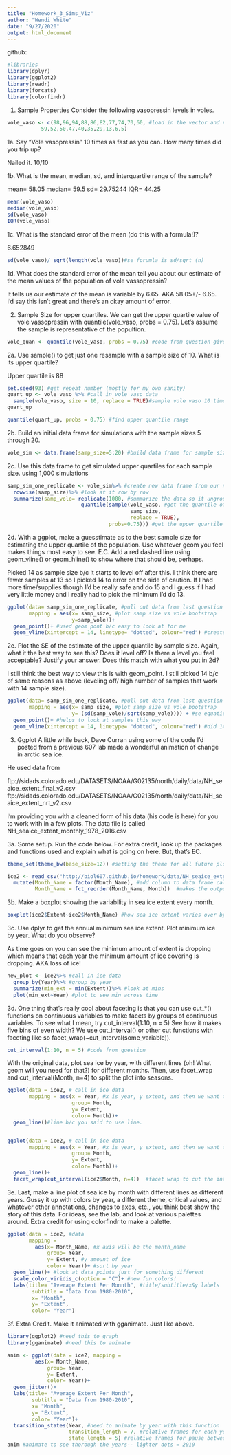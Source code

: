 ```yaml
---
title: "Homework_3_Sims_Viz"
author: "Wendi White"
date: "9/27/2020"
output: html_document
---
```


github: 

```r
#libraries
library(dplyr)
library(ggplot2)
library(readr)
library(forcats)
library(colorfindr)
```

1. Sample Properties
Consider the following vasopressin levels in voles.

```r
vole_vaso <- c(98,96,94,88,86,82,77,74,70,60, #load in the vector and name it
           59,52,50,47,40,35,29,13,6,5)
```

1a. Say “Vole vasopressin” 10 times as fast as you can. How many times did you trip up?

Nailed it. 10/10

1b. What is the mean, median, sd, and interquartile range of the sample?

mean= 58.05
median= 59.5
sd= 29.75244
IQR= 44.25

```r
mean(vole_vaso)
median(vole_vaso)
sd(vole_vaso)
IQR(vole_vaso)
```

1c. What is the standard error of the mean (do this with a formula!)?

6.652849 

```r
sd(vole_vaso)/ sqrt(length(vole_vaso))#se forumla is sd/sqrt (n)
```

1d. What does the standard error of the mean tell you about our estimate of the mean values of the population of vole vassopressin?

It tells us our estimate of the mean is variable by 6.65. AKA 58.05+/- 6.65. I'd say this isn't great and there's an okay amount of error.

2. Sample Size for upper quartiles. We can get the upper quartile value of vole vassopressin with quantile(vole_vaso, probs = 0.75). Let’s assume the sample is representative of the popultion.

```r
vole_quan <- quantile(vole_vaso, probs = 0.75) #code from question gives us upper quartile value
```

2a. Use sample() to get just one resample with a sample size of 10. What is its upper quartile?

Upper quartile is 88

```r
set.seed(93) #get repeat number (mostly for my own sanity)
quart_up <- vole_vaso %>% #call in vole vaso data
  sample(vole_vaso, size = 10, replace = TRUE)#sample vole vaso 10 times
quart_up

quantile(quart_up, probs = 0.75) #find upper quantile range
```

2b. Build an initial data frame for simulations with the sample sizes 5 through 20.

```r
vole_sim <- data.frame(samp_size=5:20) #build data frame for sample size of 5-20
```

2c. Use this data frame to get simulated upper quartiles for each sample size. using 1,000 simulations

```r
samp_sim_one_replicate <- vole_sim%>% #create new data frame from our new data frame
  rowwise(samp_size)%>% #look at it row by row
  summarize(samp_vole= replicate(1000, #summarize the data so it ungroups at the end and replicate it 1000 times
                        quantile(sample(vole_vaso, #get the quantile of our sample which is vole vaso and we'll replace our samples
                                        samp_size, 
                                        replace = TRUE), 
                                 probs=0.75))) #get the upper quartile 
```

2d. With a ggplot, make a guesstimate as to the best sample size for estimating the upper quartile of the population. Use whatever geom you feel makes things most easy to see. E.C. Add a red dashed line using geom_vline() or geom_hline() to show where that should be, perhaps.

Picked 14 as sample size b/c it starts to level off after this. I think there are fewer samples at 13 so I picked 14 to error on the side of caution. If I had more time/supplies though I'd be really safe and do 15 and I guess if I had very little money and I really had to pick the minimum I'd do 13.

```r
ggplot(data= samp_sim_one_replicate, #pull out data from last question
       mapping = aes(x= samp_size, #plot samp size vs vole bootstrap 
                     y=samp_vole))+
  geom_point()+ #used geom pont b/c easy to look at for me
  geom_vline(xintercept = 14, linetype= "dotted", colour="red") #created a line at 14 b/c I felt like this was what the sample size should be. Made line dotted and red with the arguments supplied

```

2e. Plot the SE of the estimate of the upper quantile by sample size. Again, what it the best way to see this? Does it level off? Is there a level you feel acceptable? Justify your answer. Does this match with what you put in 2d?

I still think the best way to view this is with geom_point. I still picked 14 b/c of same reasons as above (leveling off/ high number of samples that work with 14 sample size).

```r
ggplot(data= samp_sim_one_replicate, #pull out data from last question
       mapping = aes(x= samp_size, #plot samp size vs vole bootstrap 
                     y= (sd(samp_vole)/sqrt(samp_vole)))) + #se equation
  geom_point()+ #helps to look at samples this way
  geom_vline(xintercept = 14, linetype= "dotted", colour="red") #did 14 again b/c of leveling off
```

3. Ggplot
A little while back, Dave Curran using some of the code I’d posted from a previous 607 lab made a wonderful animation of change in arctic sea ice.

He used data from

ftp://sidads.colorado.edu/DATASETS/NOAA/G02135/north/daily/data/NH_seaice_extent_final_v2.csv ftp://sidads.colorado.edu/DATASETS/NOAA/G02135/north/daily/data/NH_seaice_extent_nrt_v2.csv

I’m providing you with a cleaned form of his data (his code is here) for you to work with in a few plots. The data file is called NH_seaice_extent_monthly_1978_2016.csv

3a. Some setup. Run the code below. For extra credit, look up the packages and functions used and explain what is going on here. But, that’s EC.

```r
theme_set(theme_bw(base_size=12)) #setting the theme for all future plots so we are using the classic dark on light theme with the base font size being 12 pts

ice2 <- read_csv("http://biol607.github.io/homework/data/NH_seaice_extent_monthly_1978_2016.csv") %>% #call in the csv data set that Jarrett has cleaned up for us
  mutate(Month_Name = factor(Month_Name), #add column to data frame called Month_Name
         Month_Name = fct_reorder(Month_Name, Month))  #makes the output be ordered on the basis of Month
```

3b. Make a boxplot showing the variability in sea ice extent every month.

```r
boxplot(ice2$Extent~ice2$Month_Name) #how sea ice extent varies over by month (limitation this does eliminate the by year variation)
```

3c. Use dplyr to get the annual minimum sea ice extent. Plot minimum ice by year. What do you observe?

As time goes on you can see the minimum amount of extent is dropping which means that each year the minimum amount of ice covering is dropping. AKA loss of ice!

```r
new_plot <- ice2%>% #call in ice data
  group_by(Year)%>% #group by year
  summarize(min_ext = min(Extent))%>% #look at mins
  plot(min_ext~Year) #plot to see min across time
```

3d. One thing that’s really cool about faceting is that you can use cut_*() functions on continuous variables to make facets by groups of continuous variables. To see what I mean, try cut_interval(1:10, n = 5) See how it makes five bins of even width? We use cut_interval() or other cut functions with faceting like so facet_wrap(~cut_interval(some_variable)).

```r
cut_interval(1:10, n = 5) #code from question
```

With the original data, plot sea ice by year, with different lines (oh! What geom will you need for that?) for different months. Then, use facet_wrap and cut_interval(Month, n=4) to split the plot into seasons.

```r
ggplot(data = ice2, # call in ice data
       mapping = aes(x = Year, #x is year, y extent, and then we want to group by month and give each month a diff color
                     group= Month,
                     y= Extent,
                     color= Month))+
  geom_line()#line b/c you said to use line.


ggplot(data = ice2, # call in ice data
       mapping = aes(x = Year, #x is year, y extent, and then we want to group by month and give each month a diff color
                     group= Month,
                     y= Extent,
                     color= Month))+
  geom_line()+
  facet_wrap(cut_interval(ice2$Month, n=4))  #facet wrap to cut the interval of month (diff color lines) into four seasons
```

3e. Last, make a line plot of sea ice by month with different lines as different years. Gussy it up with colors by year, a different theme, critical values, and whatever other annotations, changes to axes, etc., you think best show the story of this data. For ideas, see the lab, and look at various palettes around. Extra credit for using colorfindr to make a palette.

```r
ggplot(data = ice2, #data 
       mapping = 
         aes(x= Month_Name, #x axis will be the month_name
             group= Year,
             y= Extent, #y amount of ice
             color= Year))+ #sort by year
  geom_line()+ #look at data points just for something different 
  scale_color_viridis_c(option = "C")+ #new fun colors!
  labs(title= "Average Extent Per Monnth", #title/subtitle/x&y labels
        subtitle = "Data from 1980-2010",
        x= "Month",
        y= "Extent",
        color= "Year")
```

3f. Extra Credit. Make it animated with gganimate. Just like above.

```r
library(ggplot2) #need this to graph
library(gganimate) #need this to animate

anim <- ggplot(data = ice2, mapping = 
         aes(x= Month_Name,
             group= Year,
             y= Extent,
             color= Year))+
  geom_jitter()+
  labs(title= "Average Extent Per Month",
        subtitle = "Data from 1980-2010",
        x= "Month",
        y= "Extent",
        color= "Year")+
  transition_states(Year, #need to animate by year with this function
                    transition_length = 7, #relative frames for each year 
                    state_length = 5) #relative frames for pause between each year
anim #animate to see thorough the years-- lighter dots = 2010
```

